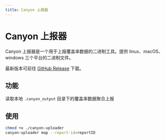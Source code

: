 ```yaml
---
title: Canyon 上报器
---
```


# Canyon 上报器

Canyon 上报器是一个用于上报覆盖率数据的二进制工具。提供 linux、macOS、windows 三个平台的二进制文件。

最新版本可前往 [GitHub Release](https://github.com/canyon-project/canyon/releases) 下载。

## 功能

读取本地 `.canyon_output` 目录下的覆盖率数据聚合上报

## 使用

```bash
chmod +x ./canyon-uploader
canyon-uploader map --report-id=reportID
```